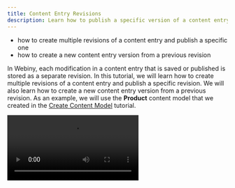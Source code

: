 ```yaml
---
title: Content Entry Revisions
description: Learn how to publish a specific version of a content entry, and create a new version of a content entry by deriving from a previous revision.
---
```



<Alert type="success" title="WHAT YOU'LL LEARN">

- how to create multiple revisions of a content entry and publish a specific one
- how to create a new content entry version from a previous revision

</Alert>

In Webiny, each modification in a content entry that is saved or published is stored as a separate revision.
In this tutorial, we will learn how to create multiple revisions of a content entry and publish a specific revision.
We will also learn how to create a new content entry version from a previous revision.
As an example, we will use the **Product** content model that we created in the [Create Content Model](/docs/{version}/user-guides/essentials/create-content-model) tutorial.

<Video src={contentEntryRevision} controls={true}/>

We will do this in 3 steps:
- Step 1: Create a content entry in the **Product** content model and make multiple revisions.
- Step 2: Publish a previous revision of the content entry.
- Step 3: Create a new content entry version from a previous revision.

## Step 1: Create a Content Entry and Its Revisions

If you are not familiar with how to create a content entry, please follow the [Create Content Entry](/docs/{version}/user-guides/essentials/create-content-entry) tutorial.

1. Create a content entry in the **Product** content model with the following attributes:

    | Field       | Value                                                              |
    | :-------    | :----------                                                        |
    | Name        | **Men's Blue T-Shirt**                                             |
    | Description | **Half Sleeved, Regular fit, Cotton blend, Blue T-shirt for Men**  |
    | Price       | **15**                                                             |
    | Category    | **Clothes**                                                        |

    **Note**: If you haven't added the **Category** field to the **Product** content model, skip it (or add it by following the [Reference Field](/docs/{version}/user-guides/essentials/reference-field) tutorial).

2. Now, update the **Name** and **Description** textboxes with the following values:

    | Field       | Value                                                                    |
    | :-------    | :----------                                                              |
    | Name        | **Men's Solid Blue T-Shirt**                                             |
    | Description | **Half Sleeved, Regular fit, Cotton blend, Solid, Blue T-shirt for Men** |

3. Click **SAVE & PUBLISH**.

    **Note**: Clicking **SAVE** will create a new version of the content entry with updated field values and save it as a draft.
    Whereas clicking **SAVE & PUBLISH** will create a new version and publish it.

4. Create another revision by updating the **Name** and **Description** textboxes with the following values:

    | Field       | Value                                                                                |
    | :-------    | :----------                                                                          |
    | Name        | **Men's Solid Round Neck Blue T-Shirt**                                              |
    | Description | **Round Neck, Half Sleeved, Regular fit, Cotton blend, Solid, Blue T-shirt for Men** |

5. Click **SAVE & PUBLISH**.


## Step 2: Publish a Previous Revision

1. In the **Men's Solid Round Neck Blue T-Shirt** content entry, click the **REVISIONS** tab.

2. To publish the previous **Men's Solid Blue T-Shirt** revision, click the **Kebab Menu** on it ( ⁝ ).

    ✔️ Menu opens with **New from current** and **Publish** option.

3. Click **Publish**.

    ✔️ The **Men's Solid Blue T-Shirt** revision gets published. **CONTENT** tab opens with the message "Successfully published revision #2!".

    **Note**: The dropdown on the top-left corner of the content tab shows **V3 (UNPUBLISHED)**. To open the published entry version, click **V2 (Published)** in the dropdown.


## Step 3: Create a new content entry version from a previous revision

1. In the **Men's Solid Round Neck Blue T-Shirt** content entry, click the **REVISIONS** tab.

2. To create a new entry version from the previous **Men's Blue T-Shirt** revision, click the **Kebab Menu** on it ( ⁝ ).

    ✔️ Menu opens with **New from current** and **Publish** option.

3. Click **New from current**.

    ✔️ **CONTENT** tab opens with a new draft of the previous **Men's Blue T-Shirt** revision.

    **Optional**: Make the desired change(s) in the respective field(s).

4. Click **SAVE & PUBLISH**.

   ✔️ A new content entry revision will be saved and published.
